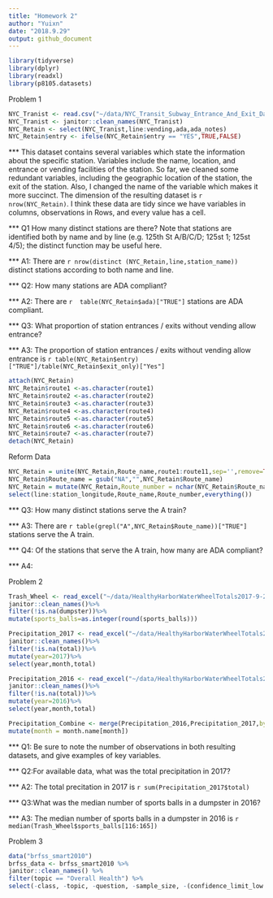 ```yaml
---
title: "Homework 2"
author: "Yuixn"
date: "2018.9.29"
output: github_document
---
```

```r
library(tidyverse)
library(dplyr)
library(readxl)
library(p8105.datasets)
```

Problem 1

```r
NYC_Tranist <- read.csv("~/data/NYC_Transit_Subway_Entrance_And_Exit_Data.csv")
NYC_Tranist <- janitor::clean_names(NYC_Tranist)
NYC_Retain <- select(NYC_Tranist,line:vending,ada,ada_notes)
NYC_Retain$entry <- ifelse(NYC_Retain$entry == "YES",TRUE,FALSE)
```

*** This dataset contains several variables which state the information about the specific station. Variables include the name, location, and entrance or vending facilities of the station. So far, we cleaned some redundant variables, including the geographic location of the station, the exit of the station. Also, I changed the name of the variable which makes it more succinct. The dimension of the resulting dataset is `r nrow(NYC_Retain)`. I think these data are tidy since we have variables in columns, observations in Rows, and every value has a cell.

*** Q1 How many distinct stations are there? Note that stations are identified both by name and by line (e.g. 125th St A/B/C/D; 125st 1; 125st 4/5); the distinct function may be useful here.

*** A1: There are `r nrow(distinct (NYC_Retain,line,station_name))` distinct stations according to both name and line.

*** Q2: How many stations are ADA compliant?

*** A2: There are `r  table(NYC_Retain$ada)["TRUE"]` stations are ADA compliant. 

*** Q3: What proportion of station entrances / exits without vending allow entrance?

*** A3: The proportion of station entrances / exits without vending allow entrance is  `r table(NYC_Retain$entry)["TRUE"]/table(NYC_Retain$exit_only)["Yes"]`

```r
attach(NYC_Retain)
NYC_Retain$route1 <-as.character(route1)
NYC_Retain$route2 <-as.character(route2)
NYC_Retain$route3 <-as.character(route3)
NYC_Retain$route4 <-as.character(route4)
NYC_Retain$route5 <-as.character(route5)
NYC_Retain$route6 <-as.character(route6)
NYC_Retain$route7 <-as.character(route7)
detach(NYC_Retain)
```
Reform Data
```r
NYC_Retain = unite(NYC_Retain,Route_name,route1:route11,sep='',remove=TRUE)
NYC_Retain$Route_name = gsub("NA","",NYC_Retain$Route_name)
NYC_Retain = mutate(NYC_Retain,Route_number = nchar(NYC_Retain$Route_name)) %>%
select(line:station_longitude,Route_name,Route_number,everything())
```
*** Q3: How many distinct stations serve the A train?

*** A3: There are `r table(grepl("A",NYC_Retain$Route_name))["TRUE"]` stations serve the A train. 

*** Q4:  Of the stations that serve the A train, how many are ADA compliant?

*** A4:

Problem 2

```r
Trash_Wheel <- read_excel("~/data/HealthyHarborWaterWheelTotals2017-9-26.xlsx",range=cell_cols("A:N")) %>%
janitor::clean_names()%>%
filter(!is.na(dumpster))%>%
mutate(sports_balls=as.integer(round(sports_balls)))
```

```r
Precipitation_2017 <- read_excel("~/data/HealthyHarborWaterWheelTotals2017-9-26.xlsx",sheet="2017 Precipitation",range="A2:B14") %>%
janitor::clean_names()%>%
filter(!is.na(total))%>%
mutate(year=2017)%>%
select(year,month,total)
```

```r
Precipitation_2016 <- read_excel("~/data/HealthyHarborWaterWheelTotals2017-9-26.xlsx",sheet="2016 Precipitation",range="A2:B14") %>%
janitor::clean_names()%>%
filter(!is.na(total))%>%
mutate(year=2016)%>%
select(year,month,total)
```

```r
Precipitation_Combine <- merge(Precipitation_2016,Precipitation_2017,by ="month",all=TRUE)%>%
mutate(month = month.name[month])
```
*** Q1: Be sure to note the number of observations in both resulting datasets, and give examples of key variables.

*** Q2:For available data, what was the total precipitation in 2017? 

*** A2: The total precitation in 2017 is  `r sum(Precipitation_2017$total)`

*** Q3:What was the median number of sports balls in a dumpster in 2016?

*** A3: The median number of sports balls in a dumpster in 2016 is `r median(Trash_Wheel$sports_balls[116:165])`

Problem 3
```r
data("brfss_smart2010")
brfss_data <- brfss_smart2010 %>%
janitor::clean_names() %>%
filter(topic == "Overall Health") %>%
select(-class, -topic, -question, -sample_size, -(confidence_limit_low:geo_location))
```